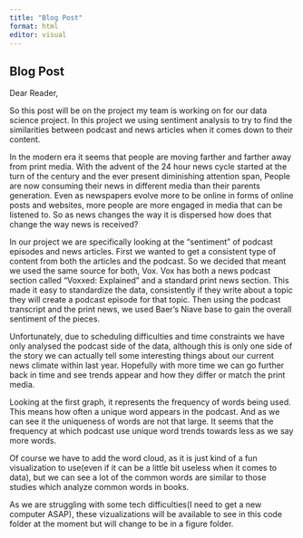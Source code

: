 ---
title: "Blog Post"
format: html
editor: visual
---

## Blog Post

Dear Reader,

So this post will be on the project my team is working on for our data science project. In this project we using sentiment analysis to try to find the similarities between podcast and news articles when it comes down to their content.

In the modern era it seems that people are moving farther and farther away from print media. With the advent of the 24 hour news cycle started at the turn of the century and the ever present diminishing attention span, People are now consuming their news in different media than their parents generation. Even as newspapers evolve more to be online in forms of online posts and websites, more people are more engaged in media that can be listened to. So as news changes the way it is dispersed how does that change the way news is received?

In our project we are specifically looking at the "sentiment" of podcast episodes and news articles. First we wanted to get a consistent type of content from both the articles and the podcast. So we decided that meant we used the same source for both, Vox. Vox has both a news podcast section called "Voxxed: Explained" and a standard print news section. This made it easy to standardize the data, consistently if they write about a topic they will create a podcast episode for that topic. Then using the podcast transcript and the print news, we used Baer's Niave base to gain the overall sentiment of the pieces.

Unfortunately, due to scheduling difficulties and time constraints we have only analysed the podcast side of the data, although this is only one side of the story we can actually tell some interesting things about our current news climate within last year. Hopefully with more time we can go further back in time and see trends appear and how they differ or match the print media.

Looking at the first graph, it represents the frequency of words being used. This means how often a unique word appears in the podcast. And as we can see it the uniqueness of words are not that large. It seems that the frequency at which podcast use unique word trends towards less as we say more words.

Of course we have to add the word cloud, as it is just kind of a fun visualization to use(even if it can be a little bit useless when it comes to data), but we can see a lot of the common words are similar to those studies which analyze common words in books.

As we are struggling with some tech difficulties(I need to get a new computer ASAP), these vizualizations will be available to see in this code folder at the moment but will change to be in a figure folder.
